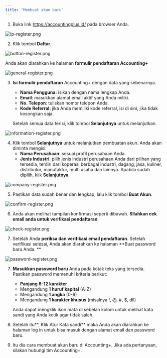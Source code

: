 ```yaml
---
title: "Membuat akun baru"
---
```


1. Buka link https://accountingplus.id/ pada browser Anda.

![lp-register.png](/images/lp-register.png)

2. Klik tombol **Daftar**.

![button-register.png](/images/button-register.png)

Anda akan diarahkan ke halaman **formulir pendaftaran Accounting\+**

![general-register.png](/images/general-register.png)

3. **Isi formulir pendaftaran** Accounting\+ dengan data yang sebenarnya.
   - **Nama Pengguna:** isikan dengan nama lengkap Anda.
   - **Email**: masukkan alamat email aktif yang Anda miliki.
   - **No. Telepon**: tuliskan nomor telepon Anda.
   - **Kode Referral:** jika Anda memiliki kode referral, isi di sini, jika tidak kosongkan saja.

   Setelah semua data terisi, klik tombol **Selanjutnya** untuk melanjutkan.

![information-register.png](/images/information-register.png)

4. Klik tombol **Selanjutnya** untuk melanjutkan pembuatan akun. Anda akan diminta mengisi: 
   - **Nama Perusahaan**: sesuai profil perusahaan Anda.
   - **Jenis Industri**: pilih jenis industri perusahaan Anda dari pilihan yang tersedia, terdiri dari koperasi berbagai industri, dagang, jasa, kuliner, distributor, manufaktur, multi usaha dan lainnya. Apabila sudah dipilih, klik **Selanjutnya**.

![company-register.png](/images/company-register.png)

5. Pastikan data sudah benar dan lengkap, lalu klik tombol **Buat Akun**. 

![confirm-register.png](/images/confirm-register.png)

6. Anda akan melihat tampilan konfirmasi seperti dibawah. **SIlahkan cek email anda untuk verifikasi pendaftaran**

![check-register.png](/images/check-register.png)

7. Setelah Anda **periksa dan verifikasi email pendaftaran**. Setelah verifikasi selesai, Anda akan diarahkan ke halaman **Buat password baru Anda. **

![password-register.png](/images/password-register.png)

7. **Masukkan password baru** Anda pada kotak teks yang tersedia. \
   Pastikan password memenuhi kriteria berikut:
   - **Panjang 8-12 karakter**
   - Mengandung **1 huruf kapital** (A-Z)
   - Mengandung **1 angka** (0-9)
   - Mengandung **1 karakter khusus** (misalnya \!, @, #, \$, dll)

   Anda dapat mengklik ikon mata di sebelah kolom untuk melihat kata sandi yang Anda ketik agar tidak salah.
8. Setelah itu**, Klik Atur Kata sandi** maka Anda akan diarahkan ke halaman log in untuk bisa masuk dengan alamat email dan password baru.
9. Itu dia cara membuat akun baru di Accounting\+. Jika ada pertanyaan, silakan hubungi tim Accounting\+.